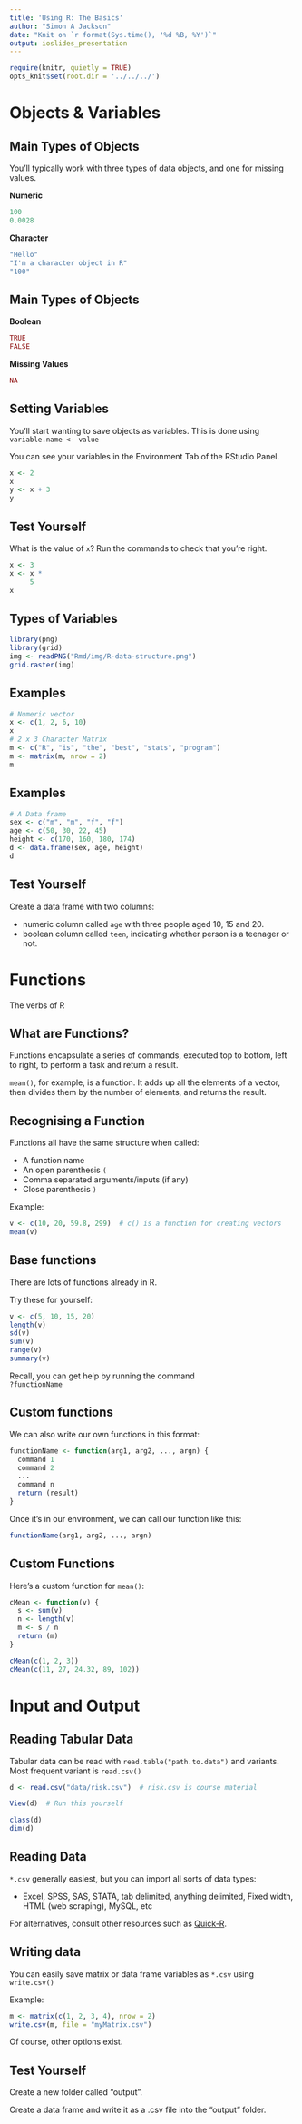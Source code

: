 ```yaml
---
title: 'Using R: The Basics'
author: "Simon A Jackson"
date: "Knit on `r format(Sys.time(), '%d %B, %Y')`"
output: ioslides_presentation
---
```


```r
require(knitr, quietly = TRUE)
opts_knit$set(root.dir = '../../../')
```

# Objects & Variables

## Main Types of Objects

You'll typically work with three types of data objects, and one for missing values.

**Numeric**

```r
100
0.0028
```

**Character**

```r
"Hello"
"I'm a character object in R"
"100"
```

## Main Types of Objects

**Boolean**

```r
TRUE
FALSE
```


**Missing Values**

```r
NA
```

## Setting Variables

You’ll start wanting to save objects as variables. This is done using `variable.name <- value`

You can see your variables in the Environment Tab of the RStudio Panel.

```r
x <- 2
x
y <- x + 3
y
```

## Test Yourself

What is the value of `x`? Run the commands to check that you're right.

```r
x <- 3
x <- x *
     5
x
```

## Types of Variables

```r
library(png)
library(grid)
img <- readPNG("Rmd/img/R-data-structure.png")
grid.raster(img)
```

## Examples

```r
# Numeric vector
x <- c(1, 2, 6, 10)
x
# 2 x 3 Character Matrix
m <- c("R", "is", "the", "best", "stats", "program")
m <- matrix(m, nrow = 2)
m
```

## Examples

```r
# A Data frame
sex <- c("m", "m", "f", "f")
age <- c(50, 30, 22, 45)
height <- c(170, 160, 180, 174)
d <- data.frame(sex, age, height)
d
```

## Test Yourself

Create a data frame with two columns:

- numeric column called `age` with three people aged 10, 15 and 20.
- boolean column called `teen`, indicating whether person is a teenager or not.

# Functions

The verbs of R

## What are Functions?

Functions encapsulate a series of commands, executed top to bottom, left to right, to perform a task and return a result.

`mean()`, for example, is a function. It adds up all the elements of a vector, then divides them by the number of elements, and returns the result.

## Recognising a Function

Functions all have the same structure when called:

- A function name
- An open parenthesis `(`
- Comma separated arguments/inputs (if any)
- Close parenthesis `)`

Example:

```r
v <- c(10, 20, 59.8, 299)  # c() is a function for creating vectors
mean(v)
```

## Base functions

There are lots of functions already in R.

Try these for yourself:

```r
v <- c(5, 10, 15, 20)
length(v)
sd(v)
sum(v)
range(v)
summary(v)
```

Recall, you can get help by running the command  
`?functionName`

## Custom functions

We can also write our own functions in this format:

```r
functionName <- function(arg1, arg2, ..., argn) {
  command 1
  command 2
  ...
  command n
  return (result)
}

```

Once it's in our environment, we can call our function like this:

```r
functionName(arg1, arg2, ..., argn)
```

## Custom Functions

Here's a custom function for `mean()`:

```r
cMean <- function(v) {
  s <- sum(v)
  n <- length(v)
  m <- s / n
  return (m)
}

cMean(c(1, 2, 3))
cMean(c(11, 27, 24.32, 89, 102))
```

# Input and Output

## Reading Tabular Data

Tabular data can be read with `read.table("path.to.data")` and variants. Most frequent variant is `read.csv()`

```r
d <- read.csv("data/risk.csv")  # risk.csv is course material
```
```r
View(d)  # Run this yourself
```
```r
class(d)
dim(d)
```

## Reading Data

`*.csv` generally easiest, but you can import all sorts of data types:

- Excel, SPSS, SAS, STATA, tab delimited, anything delimited, Fixed width, HTML (web scraping), MySQL, etc

For alternatives, consult other resources such as [Quick-R](http://www.statmethods.net/input/importingdata.html).

## Writing data

You can easily save matrix or data frame variables as `*.csv` using `write.csv()`

Example:

```r
m <- matrix(c(1, 2, 3, 4), nrow = 2)
write.csv(m, file = "myMatrix.csv")
```

Of course, other options exist.

## Test Yourself

Create a new folder called "output".

Create a data frame and write it as a .csv file into the "output" folder.

